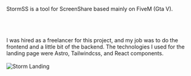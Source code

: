 StormSS is a tool for ScreenShare based mainly on FiveM (Gta V).
<br></br><br></br>

I was hired as a freelancer for this project, and my job was to do the frontend and a little bit of the backend. The technologies I used for the landing page were Astro, Tailwindcss, and React components.
<br></br>
![Storm Landing](../../public/new_stormweb.png)